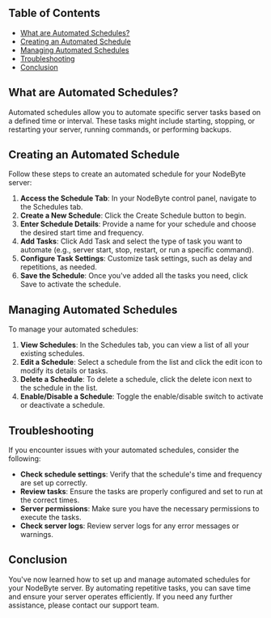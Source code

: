 ## Table of Contents

- [What are Automated Schedules?](#what-are-automated-schedules)
- [Creating an Automated Schedule](#creating-an-automated-schedule)
- [Managing Automated Schedules](#managing-automated-schedules)
- [Troubleshooting](#troubleshooting)
- [Conclusion](#conclusion)

## What are Automated Schedules?

Automated schedules allow you to automate specific server tasks based on a defined time or interval. These tasks might include starting, stopping, or restarting your server, running commands, or performing backups.

## Creating an Automated Schedule

Follow these steps to create an automated schedule for your NodeByte server:

1. **Access the Schedule Tab**: In your NodeByte control panel, navigate to the Schedules tab.
2. **Create a New Schedule**: Click the Create Schedule button to begin.
3. **Enter Schedule Details**: Provide a name for your schedule and choose the desired start time and frequency.
4. **Add Tasks**: Click Add Task and select the type of task you want to automate (e.g., server start, stop, restart, or run a specific command).
5. **Configure Task Settings**: Customize task settings, such as delay and repetitions, as needed.
6. **Save the Schedule**: Once you've added all the tasks you need, click Save to activate the schedule.

## Managing Automated Schedules

To manage your automated schedules:

1. **View Schedules**: In the Schedules tab, you can view a list of all your existing schedules.
2. **Edit a Schedule**: Select a schedule from the list and click the edit icon to modify its details or tasks.
3. **Delete a Schedule**: To delete a schedule, click the delete icon next to the schedule in the list.
4. **Enable/Disable a Schedule**: Toggle the enable/disable switch to activate or deactivate a schedule.

## Troubleshooting

If you encounter issues with your automated schedules, consider the following:

- **Check schedule settings**: Verify that the schedule's time and frequency are set up correctly.
- **Review tasks**: Ensure the tasks are properly configured and set to run at the correct times.
- **Server permissions**: Make sure you have the necessary permissions to execute the tasks.
- **Check server logs**: Review server logs for any error messages or warnings.

## Conclusion
You've now learned how to set up and manage automated schedules for your NodeByte server. By automating repetitive tasks, you can save time and ensure your server operates efficiently. If you need any further assistance, please contact our support team.